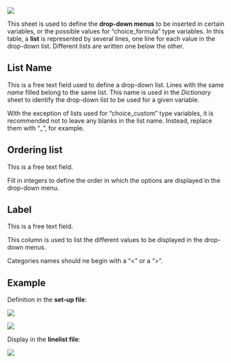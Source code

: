 

![](imgs/im-056-choices-sheet.png)

This sheet is used to define the **drop-down menus** to be inserted in certain variables, or the possible values for "choice_formula" type variables. In this table, a **list** is represented by several lines, one line for each value in the drop-down list. Different lists are written one below the other.

## List Name

This is a free text field used to define a drop-down list. Lines with the same *name* filled belong to the same list. This name is used in the *Dictionary* sheet to identify the drop-down list to be used for a given variable.

::: callout-info
With the exception of lists used for "choice_custom" type variables, it is recommended not to leave any blanks in the list name. Instead, replace them with "\_", for example.
:::

## Ordering list

This is a free text field.

Fill in integers to define the order in which the options are displayed in the drop-down menu.

## Label

This is a free text field.

This column is used to list the different values to be displayed in the drop-down menus.

::: callout-note
Categories names should ne begin with a "\<" or a "\>".
:::

## Example

Definition in the **set-up file**:

![](imgs/im-057-example-choices-sheet.png)

![](imgs/im-058-example-choices-sheet.png)

Display in the **linelist file**:

![](imgs/im-059-example-choices-sheet.png)

